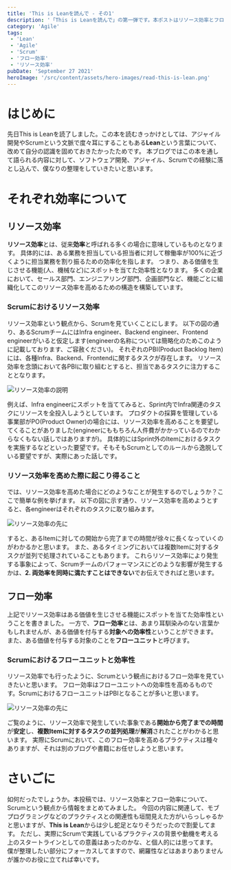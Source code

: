 ```yaml
---
title: 'This is Leanを読んで - その1'
description: '「This is Leanを読んで」の第一弾です。本ポストはリソース効率とフロー効率がどのようなものかをScrumを絡めて記載しています。'
category: 'Agile'
tags:
 - 'Lean'
 - 'Agile'
 - 'Scrum'
 - 'フロー効率'
 - 'リソース効率'
pubDate: 'September 27 2021'
heroImage: '/src/content/assets/hero-images/read-this-is-lean.png'
---
```



# はじめに
先日This is Leanを読了しました。この本を読むきっかけとしては、アジャイル開発やScrumという文脈で度々耳にすることもある**Lean**という言葉について、改めて自分の認識を固めておきたかったためです。
本ブログではこの本を通して語られる内容に対して、ソフトウェア開発、アジャイル、Scrumでの経験に落とし込んで、僕なりの整理をしていきたいと思います。

# それぞれ効率について
## リソース効率
**リソース効率**とは、従来**効率**と呼ばれる多くの場合に意味しているものとなります。
具体的には、ある業務を担当している担当者に対して稼働率が100%に近づくように担当業務を割り振るための効率化を指します。
つまり、ある価値を生じさせる機能(人、機械など)にスポットを当てた効率性となります。
多くの企業において、セールス部門、エンジニアリング部門、企画部門など、機能ごとに組織化してこのリソース効率を高めるための構造を構築しています。

### Scrumにおけるリソース効率
リソース効率という観点から、Scrumを見ていくことにします。
以下の図の通り、あるScrumチームにはInfra engineer、Backend engineer、Frontend engineerがいると仮定します(engineerの名称については簡略化のためこのように記載しております、ご容赦ください)。
それぞれのPBI(Product Backlog Item)には、各種Infra、Backend、Frontendに関するタスクが存在します。
リソース効率を念頭において各PBIに取り組むとすると、担当であるタスクに注力することとなります。

<Image class="mb-10" src={resourceEfficiencyImage} alt='リソース効率の説明' />

例えば、Infra engineerにスポットを当ててみると、Sprint内でInfra関連のタスクにリソースを全投入しようとしています。
プロダクトの採算を管理している事業部がPO(Product Owner)の場合には、リソース効率を高めることを要望してくることがありました(engineerにももちろん人件費がかかっているのでわからなくもない話しではありますが)。
具体的にはSprint外のItemにおけるタスクを実施するなどといった要望です。そもそもScrumとしてのルールから逸脱している要望ですが、実際にあった話しです。

### リソース効率を高めた際に起こり得ること
では、リソース効率を高めた場合にどのようなことが発生するのでしょうか？ここで簡単な例を挙げます。
以下の図に示す通り、リソース効率を高めようとすると、各engineerはそれぞれのタスクに取り組みます。

<Image class="mb-10" src={resultResourceEfficiencyImage} alt='リソース効率の先に' />

すると、あるItemに対しての開始から完了までの時間が徐々に長くなっていくのがわかるかと思います。
また、あるタイミングにおいては複数Itemに対するタスクが並列で処理されていることもあります。
これらリソース効率により発生する事象によって、Scrumチームのパフォーマンスにどのような影響が発生するかは、**2. 両効率を同時に満たすことはできない**でお伝えできればと思います。

## フロー効率
上記でリソース効率はある価値を生じさせる機能にスポットを当てた効率性ということを書きました。
一方で、**フロー効率**とは、あまり耳馴染みのない言葉かもしれませんが、ある価値を付与する**対象への効率性**ということができます。
また、ある価値を付与する対象のことを**フローユニット**と呼びます。

### Scrumにおけるフローユニットと効率性
リソース効率でも行ったように、Scrumという観点におけるフロー効率を見ていきたいと思います。
フロー効率はフローユニットへの効率性を高めるものです。ScrumにおけるフローユニットはPBIとなることが多いと思います。

<Image class="mb-10" src={resultFlowEfficiencyImage} alt='リソース効率の先に' />

ご覧のように、リソース効率で発生していた事象である**開始から完了までの時間**が**安定**し、**複数Itemに対するタスクの並列処理**が**解消**されたことがわかると思います。
実際にScrumにおいて、このフロー効率を高めるプラクティスは種々ありますが、それは別のブログや書籍にお任せしようと思います。

# さいごに
如何だったでしょうか。本投稿では、リソース効率とフロー効率について、Scrumという観点から情報をまとめてみました。
今回の内容に関連して、モブプログラミングなどのプラクティスとの関連性も垣間見えた方がいらっしゃるかと思いますが、**This is Lean**からは少し蛇足となりそうだったので割愛してます。
ただし、実際にScrumで実践しているプラクティスの背景や動機を考える上のスタートラインとしての意義はあったのかな、と個人的には思ってます。
僕が整理したい部分にフォーカスしてますので、網羅性などはあまりありませんが誰かのお役に立てれば幸いです。

